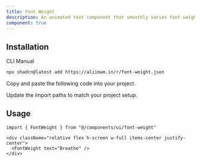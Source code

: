 ```yaml
---
title: Font Weight
description: An animated text component that smoothly varies font weight in a breathing motion. Useful for hero headlines or eye-catching animated typography.
component: true
---
```


<ComponentPreview
  name="font-weight-default"
  className="[&_.preview>[data-orientation=vertical]]:sm:max-w-[90%] **:[.preview]:min-h-[280px]"
  description="Animated text with breathing font weight variation."
  align="start"
/>

## Installation

<CodeTabs>

<TabsList>
  <TabsTrigger value="cli">CLI</TabsTrigger>
  <TabsTrigger value="manual">Manual</TabsTrigger>
</TabsList>

<TabsContent value="cli">

```bash
npx shadcn@latest add https://aliimam.in/r/font-weight.json
```
</TabsContent> <TabsContent value="manual"> <Steps>

<Step>Copy and paste the following code into your project.</Step>

<ComponentSource name="font-weight" title="components/ui/font-weight.tsx" />

<Step>Update the import paths to match your project setup.</Step>

</Steps> </TabsContent> </CodeTabs>

## Usage

```tsx  
import { FontWeight } from "@/components/ui/font-weight"
```

```tsx showLineNumbers
<div className="relative flex h-screen w-full items-center justify-center">
  <FontWeight text="Breathe" />
</div>
```
 
